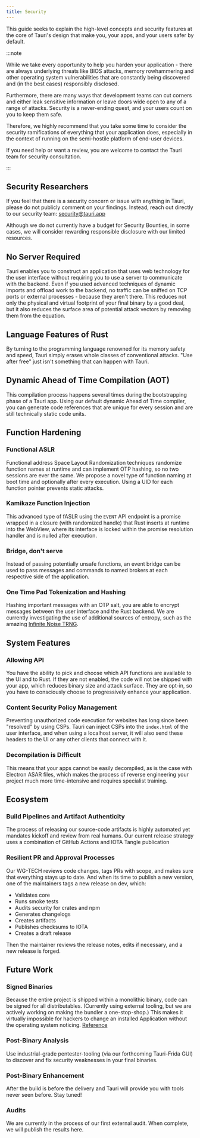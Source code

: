 ```yaml
---
title: Security
---
```


This guide seeks to explain the high-level concepts and security features at the core of Tauri's design that make you, your apps, and your users safer by default.

:::note

While we take every opportunity to help you harden your application - there are always underlying threats like BIOS attacks, memory rowhammering and other operating system vulnerabilities that are constantly being discovered and (in the best cases) responsibly disclosed.

Furthermore, there are many ways that development teams can cut corners and either leak sensitive information or leave doors wide open to any of a range of attacks. Security is a never-ending quest, and your users count on you to keep them safe.

Therefore, we highly recommend that you take some time to consider the security ramifications of everything that your application does, especially in the context of running on the semi-hostile platform of end-user devices.

If you need help or want a review, you are welcome to contact the Tauri team for security consultation.

:::

## Security Researchers

If you feel that there is a security concern or issue with anything in Tauri, please do not publicly comment on your findings. Instead, reach out directly to our security team: security@tauri.app

Although we do not currently have a budget for Security Bounties, in some cases, we will consider rewarding responsible disclosure with our limited resources.

## No Server Required

Tauri enables you to construct an application that uses web technology for the user interface without requiring you to use a server to communicate with the backend. Even if you used advanced techniques of dynamic imports and offload work to the backend, no traffic can be sniffed on TCP ports or external processes - because they aren't there. This reduces not only the physical and virtual footprint of your final binary by a good deal, but it also reduces the surface area of potential attack vectors by removing them from the equation.

## Language Features of Rust

By turning to the programming language renowned for its memory safety and speed, Tauri simply erases whole classes of conventional attacks. "Use after free" just isn't something that can happen with Tauri.

## Dynamic Ahead of Time Compilation (AOT)

This compilation process happens several times during the bootstrapping phase of a Tauri app. Using our default dynamic Ahead of Time compiler, you can generate code references that are unique for every session and are still technically static code units.

## Function Hardening

### Functional ASLR

Functional address Space Layout Randomization techniques randomize function names at runtime and can implement OTP hashing, so no two sessions are ever the same. We propose a novel type of function naming at boot time and optionally after every execution. Using a UID for each function pointer prevents static attacks.

### Kamikaze Function Injection

This advanced type of fASLR using the `EVENT` API endpoint is a promise wrapped in a closure (with randomized handle) that Rust inserts at runtime into the WebView, where its interface is locked within the promise resolution handler and is nulled after execution.

### Bridge, don't serve

Instead of passing potentially unsafe functions, an event bridge can be used to pass messages and commands to named brokers at each respective side of the application.

### One Time Pad Tokenization and Hashing

Hashing important messages with an OTP salt, you are able to encrypt messages between the user interface and the Rust backend. We are currently investigating the use of additional sources of entropy, such as the amazing [Infinite Noise TRNG](https://13-37.org/en/shop/infinite-noise-trng/).

## System Features

### Allowing API

You have the ability to pick and choose which API functions are available to the UI and to Rust. If they are not enabled, the code will not be shipped with your app, which reduces binary size and attack surface. They are opt-in, so you have to consciously choose to progressively enhance your application.

### Content Security Policy Management

Preventing unauthorized code execution for websites has long since been "resolved" by using CSPs. Tauri can inject CSPs into the `index.html` of the user interface, and when using a localhost server, it will also send these headers to the UI or any other clients that connect with it.

### Decompilation is Difficult

This means that your apps cannot be easily decompiled, as is the case with Electron ASAR files, which makes the process of reverse engineering your project much more time-intensive and requires specialist training.

## Ecosystem

### Build Pipelines and Artifact Authenticity

The process of releasing our source-code artifacts is highly automated yet mandates kickoff and review from real humans. Our current release strategy uses a combination of GitHub Actions and IOTA Tangle publication

### Resilient PR and Approval Processes

Our WG-TECH reviews code changes, tags PRs with scope, and makes sure that everything stays up to date. And when its time to publish a new version, one of the maintainers tags a new release on dev, which:

- Validates core
- Runs smoke tests
- Audits security for crates and npm
- Generates changelogs
- Creates artifacts
- Publishes checksums to IOTA
- Creates a draft release

Then the maintainer reviews the release notes, edits if necessary, and a new release is forged.

## Future Work

### Signed Binaries

Because the entire project is shipped within a monolithic binary, code can be signed for all distributables. (Currently using external tooling, but we are actively working on making the bundler a one-stop-shop.) This makes it virtually impossible for hackers to change an installed Application without the operating system noticing. [Reference](https://github.com/electron/asar/issues/123)

### Post-Binary Analysis

Use industrial-grade pentester-tooling (via our forthcoming Tauri-Frida GUI) to discover and fix security weaknesses in your final binaries.

### Post-Binary Enhancement

After the build is before the delivery and Tauri will provide you with tools never seen before. Stay tuned!

### Audits

We are currently in the process of our first external audit. When complete, we will publish the results here.
